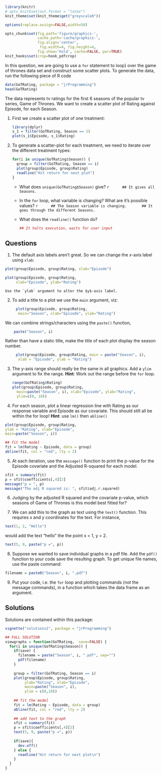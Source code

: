 ```r
library(knitr)
# opts_knit$set(out.format = "latex")
knit_theme$set(knit_theme$get("greyscale0"))

options(replace.assign=FALSE,width=50)

opts_chunk$set(fig.path='figure/graphics-', 
               cache.path='cache/graphics-', 
               fig.align='center', 
                fig.width=4, fig.height=4, 
               fig.show='hold', cache=FALSE, par=TRUE)
knit_hooks$set(crop=hook_pdfcrop)
```

In this question, we are going to use a `for` statement to
loop} over the game of thrones data set and construct some scatter plots. To generate the data, run the following piece of R code

```r
data(GoTRating, package = "jrProgramming")
head(GoTRating)
``` 

The data represents tv ratings for the first 6 seasons of the popular tv series, Game of Thrones. We want to create a
scatter plot of Rating against Episode, for each Season.

1. First we create a scatter plot of one treatment:

    ```r
    library(dplyr)
    s_1 = filter(GoTRating, Season == 1)
    plot(s_1$Episode, s_1$Rating)
    ``` 
   
 
1. To generate a scatter-plot for each treatment, we need to iterate over the different
treatment types:

    ```r
    for(i in unique(GoTRating$Season)) {
      group = filter(GoTRating, Season == i)
      plot(group$Episode, group$Rating)
      readline("Hit return for next plot")
    }
    ``` 
    * What does `unique(GoTRating$Season)` give?
        ```r
        ## It gives all Seasons.
        ```
    * In the `for` loop, what variable is changing? What are it's possible values?
        ```r
        ## The Season variable is changing. 
        ## It goes through the different Seasons.
        ```
    * What does the `readline()` function do?
        
        ```r
        ## It halts execution, waits for user input
        ```


## Questions

1. The default axis labels aren't great. So we can change the $x$-axis label using `xlab`:
```r
plot(group$Episode, group$Rating, xlab="Episode")
```
```r
plot(group$Episode, group$Rating,
     xlab="Episode", ylab="Rating")
```
    Use the `ylab` argument to alter the $y$-axis label.

2. To add a title to a plot we use the `main` argument, viz:

```r
     plot(group$Episode, group$Rating, 
      main="Season", xlab="Episode", ylab="Rating")
```

We can combine strings/characters using the `paste()` function,

```r
    paste("Season", i)
```

Rather than have a static title, make the title of each plot display the season number.

```r
     plot(group$Episode, group$Rating, main = paste("Season", i),
      xlab = "Episode", ylab = "Rating")
``` 

3. The y-axis range should really be the same in all graphics. Add a `ylim` argument to fix the range. __Hint__: Work out the range before the `for` loop.

    ```r
    range(GoTRating$Rating)
    plot(group$Episode, group$Rating, 
      main=paste("Season", i), xlab="Episode", ylab="Rating",
      ylim=c(0, 10))
    ``` 


4. For each season, plot a linear regression line with Rating as our response variable and Episode as our covariate. This should still all be within the for loop! __Hint__: use `lm()` then `abline()`

```r
plot(group$Episode, group$Rating,
ylab = "Rating", xlab="Episode",
main=paste("Season", i))

## fit the model
fit = lm(Rating ~ Episode, data = group)
abline(fit, col = "red", lty = 2)
```
  
5. At each iteration, use the `message()` function to print the p-value for the Episode covariate and the Adjusted R-squared for each model.

```r
sfit = summary(fit)
p = sfit$coefficients[,4][2]
message("p = ", p)
message("The adj R squared is: ", sfit$adj.r.squared)
```

6. Judging by the adjusted R squared and the covariate p-value, which seasons of Game of Thrones is this model best fitted for?

7. We can add this to the graph as text using the `text()` function. This requires x and y coordinates for the text. For instance,

```r
text(1, 2, "Hello")
```

would add the text "hello" the the point x = 1, y = 2. 

```r
text(5, 9, paste("p =", p))
```
     
8. Suppose we wanted to save individual graphs in a pdf file. Add the `pdf()`
function to your code save the resulting graph. To get unique file names, use the paste
command:

```r
filename = paste0("Season", i, ".pdf")
```

9. Put your code, i.e. the `for` loop and plotting commands (not the message commands), in a function which takes the data frame as an argument.


## Solutions

Solutions are contained within this package:
```r
vignette("solutions2", package = "jrProgramming")
```


```r
## FULL SOLUTION
viewgraphs = function(GoTRating,  save=FALSE) {
  for(i in unique(GoTRating$Season)) {
    if(save) {
      filename = paste("Season", i, ".pdf", sep="")
      pdf(filename)
    }
    
    group = filter(GoTRating, Season == i)
    plot(group$Episode, group$Rating,
         ylab="Rating", xlab="Episode",
         main=paste("Season", i), 
         ylim = c(0,10))
    
    ## fit the model
    fit = lm(Rating ~ Episode, data = group)
    abline(fit, col = "red", lty = 2)
    
    ## add text to the graph
    sfit = summary(fit)
    p = sfit$coefficients[,4][2]
    text(5, 9, paste("p =", p))
    
    if(save){
      dev.off()
    } else {  
      readline("Hit return for next plot\n")
    }
  }
}
```
